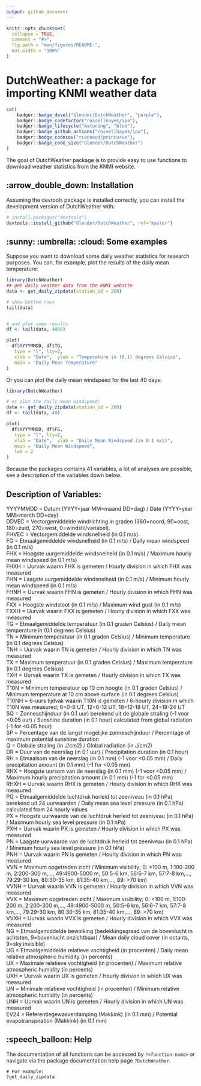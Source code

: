 ```yaml
---
output: github_document
---
```


<!-- README.md is generated from README.Rmd. Please edit that file -->

```r
knitr::opts_chunk$set(
  collapse = TRUE,
  comment = "#>",
  fig.path = "man/figures/README-",
  out.width = "100%"
)
```

# DutchWeather: a package for importing KNMI weather data

```r
cat(
	badger::badge_devel("Glender/DutchWeather", "purple"),
	badger::badge_codefactor("rossellhayes/ipa"),
	badger::badge_lifecycle("maturing", "blue"),
	badger::badge_github_actions("rossellhayes/ipa"),
	badger::badge_codecov("rcannood/princurve"),
	badger::badge_code_size("Glender/DutchWeather")
)
```

The goal of DutchWeather package is to provide easy to use functions to download weather statistics from the KNMI website.

## :arrow_double_down: Installation

Assuming the devtools package is installed correctly, you can install the development version of DutchWeather with:

``` r
# install.packages("devtools")
devtools::install_github("Glender/DutchWeather", ref="master")
```
## :sunny: :umbrella: :cloud: Some examples

Suppose you want to download some daily weather statistics for research purposes.
You can, for example, plot the results of the daily mean temperature:

```r
library(DutchWeather)
## get daily weather data from the KNMI website
data <- get_daily_zipdata(station_id = 260)

# show bottem rows
tail(data)


# and plot some results
df <- tail(data, 4000)

plot(
  df$YYYYMMDD, df$TG, 
   type = "l", lty=2, 
   xlab = "Date",  ylab = "Temperature in (0.1) degrees Celsius",
   main = "Daily Mean Temperature"
)
```

Or you can plot the daily mean windspeed for the last 40 days:

```r
library(DutchWeather)

# or plot the daily mean windspeed:
data <- get_daily_zipdata(station_id = 260)
df <- tail(data, 40)

plot(
  df$YYYYMMDD, df$FG, 
   type = "l", lty=2, 
   xlab = "Date",  ylab = "Daily Mean Windspeed (in 0.1 m/s)",
   main = "Daily Mean Windspeed",
   lwd = 2
)
```

Because the packages contains 41 variables, a lot of analyses are possible, see a description of the variables down below. 

## Description of Variables:

YYYYMMDD  = Datum (YYYY=jaar MM=maand DD=dag) / Date (YYYY=year MM=month DD=day) \
DDVEC     = Vectorgemiddelde windrichting in graden (360=noord, 90=oost, 180=zuid, 270=west, 0=windstil/variabel). \
FHVEC     = Vectorgemiddelde windsnelheid (in 0.1 m/s). \
FG        = Etmaalgemiddelde windsnelheid (in 0.1 m/s) / Daily mean windspeed (in 0.1 m/s) \
FHX       = Hoogste uurgemiddelde windsnelheid (in 0.1 m/s) / Maximum hourly mean windspeed (in 0.1 m/s) \
FHXH      = Uurvak waarin FHX is gemeten / Hourly division in which FHX was measured \
FHN       = Laagste uurgemiddelde windsnelheid (in 0.1 m/s) / Minimum hourly mean windspeed (in 0.1 m/s) \
FHNH      = Uurvak waarin FHN is gemeten / Hourly division in which FHN was measured \
FXX       = Hoogste windstoot (in 0.1 m/s) / Maximum wind gust (in 0.1 m/s) \
FXXH      = Uurvak waarin FXX is gemeten / Hourly division in which FXX was measured \
TG        = Etmaalgemiddelde temperatuur (in 0.1 graden Celsius) / Daily mean temperature in (0.1 degrees Celsius) \
TN        = Minimum temperatuur (in 0.1 graden Celsius) / Minimum temperature (in 0.1 degrees Celsius) \
TNH       = Uurvak waarin TN is gemeten / Hourly division in which TN was measured \
TX        = Maximum temperatuur (in 0.1 graden Celsius) / Maximum temperature (in 0.1 degrees Celsius) \
TXH       = Uurvak waarin TX is gemeten / Hourly division in which TX was measured \
T10N      = Minimum temperatuur op 10 cm hoogte (in 0.1 graden Celsius) / Minimum temperature at 10 cm above surface (in 0.1 degrees Celsius) \
T10NH     = 6-uurs tijdvak waarin T10N is gemeten / 6-hourly division in which T10N was measured; 6=0-6 UT, 12=6-12 UT, 18=12-18 UT, 24=18-24 UT \
SQ        = Zonneschijnduur (in 0.1 uur) berekend uit de globale straling (-1 voor <0.05 uur) / Sunshine duration (in 0.1 hour) calculated from global radiation (-1 for <0.05 hour) \
SP        = Percentage van de langst mogelijke zonneschijnduur / Percentage of maximum potential sunshine duration \
Q         = Globale straling (in J/cm2) / Global radiation (in J/cm2) \
DR        = Duur van de neerslag (in 0.1 uur) / Precipitation duration (in 0.1 hour)  \
RH        = Etmaalsom van de neerslag (in 0.1 mm) (-1 voor <0.05 mm) / Daily precipitation amount (in 0.1 mm) (-1 for <0.05 mm) \
RHX       = Hoogste uursom van de neerslag (in 0.1 mm) (-1 voor <0.05 mm) / Maximum hourly precipitation amount (in 0.1 mm) (-1 for <0.05 mm) \
RHXH      = Uurvak waarin RHX is gemeten / Hourly division in which RHX was measured \
PG        = Etmaalgemiddelde luchtdruk herleid tot zeeniveau (in 0.1 hPa) berekend uit 24 uurwaarden / Daily mean sea level pressure (in 0.1 hPa) calculated from 24 hourly values \
PX        = Hoogste uurwaarde van de luchtdruk herleid tot zeeniveau (in 0.1 hPa) / Maximum hourly sea level pressure (in 0.1 hPa) \
PXH       = Uurvak waarin PX is gemeten / Hourly division in which PX was measured \
PN        = Laagste uurwaarde van de luchtdruk herleid tot zeeniveau (in 0.1 hPa) / Minimum hourly sea level pressure (in 0.1 hPa) \
PNH       = Uurvak waarin PN is gemeten / Hourly division in which PN was measured \
VVN       = Minimum opgetreden zicht / Minimum visibility; 0: <100 m, 1:100-200 m, 2:200-300 m,..., 49:4900-5000 m, 50:5-6 km, 56:6-7 km, 57:7-8 km,..., 79:29-30 km, 80:30-35 km, 81:35-40 km,..., 89: >70 km) \
VVNH      = Uurvak waarin VVN is gemeten / Hourly division in which VVN was measured  \
VVX       = Maximum opgetreden zicht / Maximum visibility; 0: <100 m, 1:100-200 m, 2:200-300 m,..., 49:4900-5000 m, 50:5-6 km, 56:6-7 km, 57:7-8 km,..., 79:29-30 km, 80:30-35 km, 81:35-40 km,..., 89: >70 km) \
VVXH      = Uurvak waarin VVX is gemeten / Hourly division in which VVX was measured \
NG        = Etmaalgemiddelde bewolking (bedekkingsgraad van de bovenlucht in achtsten, 9=bovenlucht onzichtbaar) / Mean daily cloud cover (in octants, 9=sky invisible) \
UG        = Etmaalgemiddelde relatieve vochtigheid (in procenten) / Daily mean relative atmospheric humidity (in percents) \
UX        = Maximale relatieve vochtigheid (in procenten) / Maximum relative atmospheric humidity (in percents) \
UXH       = Uurvak waarin UX is gemeten / Hourly division in which UX was measured \
UN        = Minimale relatieve vochtigheid (in procenten) / Minimum relative atmospheric humidity (in percents) \
UNH       = Uurvak waarin UN is gemeten / Hourly division in which UN was measured \
EV24      = Referentiegewasverdamping (Makkink) (in 0.1 mm) / Potential evapotranspiration (Makkink) (in 0.1 mm) \

## :speech_balloon: Help

The documentation of all functions can be accessed by `?<function-name>` or navigate via the package documentation help page `?DutchWeather`.
```
# For example:
?get_daily_zipdata
```


